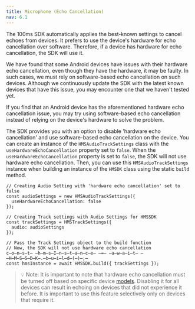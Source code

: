---
title: Microphone (Echo Cancellation)
nav: 6.1
---

The 100ms SDK automatically applies the best-known settings to cancel echoes from devices. It prefers to use the device's hardware for echo cancellation over software. Therefore, if a device has hardware for echo cancellation, the SDK will use it.

We have found that some Android devices have issues with their hardware echo cancellation, even though they have the hardware, it may be faulty. In such cases, we must rely on software-based echo cancellation on such devices.
Although we continuously update the SDK with the latest known devices that have this issue, you may encounter one that we haven't tested yet.

If you find that an Android device has the aforementioned hardware echo cancellation issue, you may try using software-based echo cancellation instead of relying on the device's hardware to solve the problem.

The SDK provides you with an option to disable 'hardware echo cancellation' and use software-based echo cancellation on the device. You can create an instance of the `HMSAudioTrackSettings` class with the `useHardwareEchoCancellation` property set to `false`. When the `useHardwareEchoCancellation` property is set to `false`, the SDK will not use hardware echo cancellation. Then, you can use this `HMSAudioTrackSettings` instance when building an instance of the `HMSDK` class using the static `build` method.

```js{3}
// Creating Audio Setting with 'hardware echo cancellation' set to false
const audioSettings = new HMSAudioTrackSettings({
  useHardwareEchoCancellation: false
});

// Creating Track settings with Audio Settings for HMSSDK
const trackSettings = HMSTrackSettings({
  audio: audioSettings
});

// Pass the Track Settings object to the build function
// Now, the SDK will not use hardware echo cancellation
c̶o̶n̶s̶t̶ ̶h̶m̶s̶I̶n̶s̶t̶a̶n̶c̶e̶ ̶=̶ ̶a̶w̶a̶i̶t̶ ̶H̶M̶S̶S̶D̶K̶.̶b̶u̶i̶l̶d̶(̶)̶;̶
const hmsInstance = await HMSSDK.build({ trackSettings });
```

> 💡 Note: It is important to note that hardware echo cancellation must be turned off based on specific device [models](https://developer.android.com/reference/android/os/Build#MODEL). Disabling it for all devices can result in echoing on devices that did not experience it before. It is important to use this feature selectively only on devices that require it.
